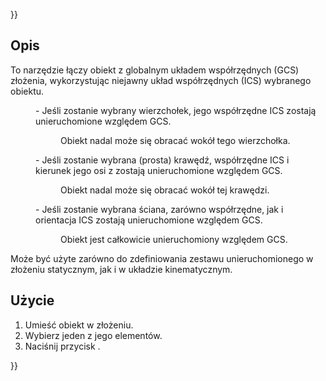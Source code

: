 {{UnfinishedDocu{{#translation:}}}}
<languages/>

{{Docnav/pl
|
|[[Assembly3_ConstraintAlignment/pl|Wyrównanie płaszczyzny]]
|[[Assembly3_Workbench/pl|środowisko pracy Assembly3]]
|
|IconR=Assembly_ConstraintAlignment.svg
|IconC=Assembly3_workbench_icon.svg
}}

{{GuiCommand/pl
|Name=Assembly3 ConstraintLock
|Name/pl=Assembly3: Wiązanie blokady
|Icon=Assembly_ConstraintLock.svg
|Workbenches=[[Assembly3_Workbench/pl|Assembly3]]
}}

<span id="Description"></span>
==Opis==

To narzędzie łączy obiekt z globalnym układem współrzędnych (GCS) złożenia, wykorzystując niejawny układ współrzędnych (ICS) wybranego obiektu.
:- Jeśli zostanie wybrany wierzchołek, jego współrzędne ICS zostają unieruchomione względem GCS.
::Obiekt nadal może się obracać wokół tego wierzchołka.
:- Jeśli zostanie wybrana (prosta) krawędź, współrzędne ICS i kierunek jego osi z zostają unieruchomione względem GCS.
::Obiekt nadal może się obracać wokół tej krawędzi.
:- Jeśli zostanie wybrana ściana, zarówno współrzędne, jak i orientacja ICS zostają unieruchomione względem GCS.
::Obiekt jest całkowicie unieruchomiony względem GCS.

Może być użyte zarówno do zdefiniowania zestawu unieruchomionego w złożeniu statycznym, jak i w układzie kinematycznym.

<span id="Usage"></span>
==Użycie== 

# Umieść obiekt w złożeniu.
# Wybierz jeden z jego elementów.
# Naciśnij przycisk {{Button|[[Image:Assembly_ConstraintLock.svg|16px]] [[Assembly3_ConstraintLock/pl|Wiązanie blokady]]}}.


{{Docnav/pl
|
|[[Assembly3_ConstraintAlignment/pl|Wyrównanie płaszczyzny]]
|[[Assembly3_Workbench/pl|środowisko pracy Assembly3]]
|
|IconR=Assembly_ConstraintAlignment.svg
|IconC=Assembly3_workbench_icon.svg
}}

{{Userdocnavi{{#translation:}}}}